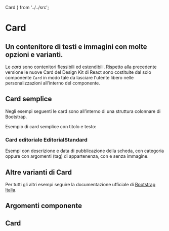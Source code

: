   Card
} from '../../src';

<Meta of={CardStories} />

# Card

## Un contenitore di testi e immagini con molte opzioni e varianti.

Le _card_ sono contenitori flessibili ed estendibili. Rispetto alla precedente versione
le nuove Card del Design Kit di React sono costituite dal solo componente `Card`
in modo tale da lasciare l'utente libero nelle personalizzazioni all'interno del
componente.

## Card semplice

Negli esempi seguenti le card sono all’interno di una struttura colonnare di Bootstrap.

Esempio di card semplice con titolo e testo:

<Canvas of={CardStories.SimpleCard} />

### Card editoriale EditorialStandard

Esempi con descrizione e data di pubblicazione della scheda, con categoria oppure con argomenti (tag) di appartenenza, con e senza immagine.

<Canvas of={CardStories.EditorialStandard} />

## Altre varianti di Card

Per tutti gli altri esempi seguire la documentazione ufficiale di [Bootstrap Italia](https://italia.github.io/bootstrap-italia/docs/componenti/card/).

## Argomenti componente

## Card

<ArgTypes of={Card} />


